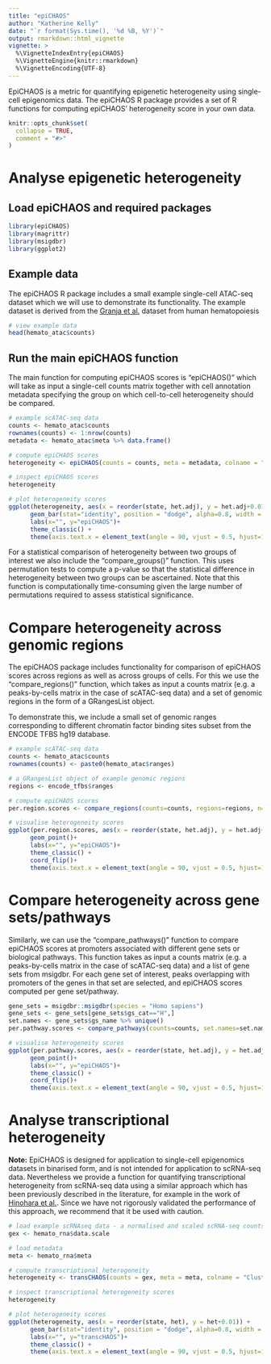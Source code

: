 ```yaml
---
title: "epiCHAOS"
author: "Katherine Kelly"
date: "`r format(Sys.time(), '%d %B, %Y')`"
output: rmarkdown::html_vignette
vignette: >
  %\VignetteIndexEntry{epiCHAOS}
  %\VignetteEngine{knitr::rmarkdown}
  %\VignetteEncoding{UTF-8}
---
```


EpiCHAOS is a metric for quantifying epigenetic heterogeneity using single-cell epigenomics data. The epiCHAOS R package provides a set of R functions for computing epiCHAOS' heterogeneity score in your own data.


```r
knitr::opts_chunk$set(
  collapse = TRUE,
  comment = "#>"
)
```

# Analyse epigenetic heterogeneity

## Load epiCHAOS and required packages

```r
library(epiCHAOS)
library(magrittr)
library(msigdbr)
library(ggplot2)
```

## Example data
The epiCHAOS R package includes a small example single-cell ATAC-seq dataset which we will use to demonstrate its functionality. The example dataset is derived from the [Granja et al.](https://www.ncbi.nlm.nih.gov/pmc/articles/PMC7258684/) dataset from human hematopoiesis

```r
# view example data
head(hemato_atac$counts)
```


## Run the main epiCHAOS function
The main function for computing epiCHAOS scores is "epiCHAOS()" which will take as input a single-cell counts matrix together with cell annotation metadata specifying the group on which cell-to-cell heterogeneity should be compared.

```r

# example scATAC-seq data
counts <- hemato_atac$counts
rownames(counts) <- 1:nrow(counts)
metadata <- hemato_atac$meta %>% data.frame()

# compute epiCHAOS scores
heterogeneity <- epiCHAOS(counts = counts, meta = metadata, colname = "BioClassification", n = 50, index = NULL, plot = F, cancer = F, subsample = 1) %>% suppressWarnings()

# inspect epiCHAOS scores
heterogeneity

# plot heterogeneity scores
ggplot(heterogeneity, aes(x = reorder(state, het.adj), y = het.adj+0.01)) +
      geom_bar(stat="identity", position = "dodge", alpha=0.8, width = 0.6)+
      labs(x="", y="epiCHAOS")+
      theme_classic() +
      theme(axis.text.x = element_text(angle = 90, vjust = 0.5, hjust=1))

```

For a statistical comparison of heterogeneity between two groups of interest we also include the "compare_groups()" function. This uses permutation tests to compute a p-value so that the statistical difference in heterogeneity between two groups can be ascertained. Note that this function is computationally time-consuming given the large number of permutations required to assess statistical significance.


# Compare heterogeneity across genomic regions

The epiCHAOS package includes functionality for comparison of epiCHAOS scores across regions as well as across groups of cells. For this we use the "compare_regions()" function, which takes as input a counts matrix (e.g. a peaks-by-cells matrix in the case of scATAC-seq data) and a set of genomic regions in the form of a GRangesList object.

To demonstrate this, we include a small set of genomic ranges corresponding to different chromatin factor binding sites subset from the ENCODE TFBS hg19 database.

```r

# example scATAC-seq data
counts <- hemato_atac$counts
rownames(counts) <- paste0(hemato_atac$ranges)

# a GRangesList object of example genomic regions
regions <- encode_tfbs$ranges

# compute epiCHAOS scores
per.region.scores <- compare_regions(counts=counts, regions=regions, n=100, min.row=20) %>% suppressWarnings()

# visualise heterogeneity scores
ggplot(per.region.scores, aes(x = reorder(state, het.adj), y = het.adj+0.01)) +
      geom_point()+
      labs(x="", y="epiCHAOS")+
      theme_classic() +
      coord_flip()+
      theme(axis.text.x = element_text(angle = 90, vjust = 0.5, hjust=1))

```

# Compare heterogeneity across gene sets/pathways

Similarly,  we can use the "compare_pathways()" function to compare epiCHAOS scores at promoters associated with different gene sets or biological pathways. This function takes as input a counts matrix (e.g. a peaks-by-cells matrix in the case of scATAC-seq data) and a list of gene sets from msigdbr. For each gene set of interest, peaks overlapping with promoters of the genes in that set are selected, and epiCHAOS scores computed per gene set/pathway.

```r

gene_sets = msigdbr::msigdbr(species = "Homo sapiens")
gene_sets <- gene_sets[gene_sets$gs_cat=="H",]
set.names <- gene_sets$gs_name %>% unique()
per.pathway.scores <- compare_pathways(counts=counts, set.names=set.names, min.row=5, genome="hg19", tss.span=c(1500, 500)) %>% suppressWarnings()

# visualise heterogeneity scores
ggplot(per.pathway.scores, aes(x = reorder(state, het.adj), y = het.adj+0.01)) +
      geom_point()+
      labs(x="", y="epiCHAOS")+
      theme_classic() +
      coord_flip()+
      theme(axis.text.x = element_text(angle = 90, vjust = 0.5, hjust=1))


```


# Analyse transcriptional heterogeneity
**Note:** EpiCHAOS is designed for application to single-cell epigenomics datasets in binarised form, and is not intended for application to scRNA-seq data. Nevertheless we provide a function for quantifying transcriptional heterogeneity from scRNA-seq data using a similar approach which has been previously described in the literature, for example in the work of [Hinohara et al.](https://pubmed.ncbi.nlm.nih.gov/30472020/). Since we have not rigorously validated the performance of this approach, we recommend that it be used with caution. 

```r

# load example scRNAseq data - a normalised and scaled scRNA-seq counts matrix obtained using Seurat
gex <- hemato_rna$data.scale

# load metadata
meta <- hemato_rna$meta

# compute transcriptional heterogeneity
heterogeneity <- transCHAOS(counts = gex, meta = meta, colname = "Clusters")

# inspect transcriptional heterogeneity scores
heterogeneity

# plot heterogeneity scores
ggplot(heterogeneity, aes(x = reorder(state, het), y = het+0.01)) +
      geom_bar(stat="identity", position = "dodge", alpha=0.8, width = 0.6)+
      labs(x="", y="transcHAOS")+
      theme_classic() +
      theme(axis.text.x = element_text(angle = 90, vjust = 0.5, hjust=1))

```

